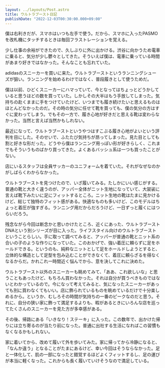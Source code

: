 ```yaml
---
layout: ../layouts/Post.astro
title: ウルトラブースト日記
publishDate: "2022-12-03T00:30:00.000+09:00"
---
```



僕は右利きだが、スマホはいつも左手で使う。だから、スマホに入ったPASMOを改札機にタッチするときは毎回フラストレーションを覚える。

少し仕事の余裕ができたので、久しぶりに外に出かける。渋谷に向かうため電車に乗ると、気分が少し鬱々としてきた。そういえば僕は、電車に乗っている時間があまり好きではなかった。そんなことも忘れていた。

adidasのスニーカーを買いに来た。ウルトラブーストというランニングシューズが狙い。ランニングを始めるわけではなく、普段履きとして使うためだ。

僕は以前、ひどくスニーカーにハマっていて、今となってはちょっとどうかしていると思うほどの数を買っていた。しかしその大半はもう手放してしまった。気持ちの赴くままに手をつけていたけど、いつまでも履き続けたいと思えるものはほとんどなかったのだ。その時の気分に任せて靴を買っても、僕の気分の方はすぐに変わってしまう。でもその一方で、履き心地が好きだと思える靴は変わらなかった。当然と言えば当然かもしれない。

最近になって、ウルトラブーストというやつはすこぶる履き心地がよいという評判を目にした。そのせいで、ふたたび気持ちが昂ってしまった。見た目としても割と好きな形だった。どうやら僕はランニング用っぽい形が好きらしく、これまでもそういうものばかり買ってきた。よくあるバッシュ系は一つも買ったことがない。

店にいるスタッフは全員サッカーのユニフォームを着ていた。それがなぜなのかがしばらくわからなかった。

ウルトラブーストを見つけたので、いざ履いてみる。たしかにいい感じがする。普通の靴と大きく違うのが、アッパー全体がニット生地になっていて、大袈裟に言えば靴下みたいに足にフィットするところ。ニット生地の靴はたまに見かけるけど、総じて独特のフィット感がある。快適なものも多いけど、このモデルはちょっと着圧が強すぎる。ランニング用だからだろうけど、一日ずっと履くにはつらいだろう。

残念ながら今回は断念かと思いかけたところ、近くにあった、ウルトラブースト DNAという別シリーズが目に入った。ライフスタイル向けのウルトラブーストということらしい。手に取って調べてみると、アッパーが普通の靴とニット系の合いの子のような作りになっていた。このおかげで、強い着圧に頼らずに足をホールドできる。というのも、純粋なニットとして足をホールドしようとすると、立体的な構造として足型を包み込むことができなくて、着圧に頼らざるを得なくなるからだ。かれこれ一時間近く悩んでから、意を決してこれに決めた。

ウルトラブースト以外のスニーカーも眺めてみて、「ああ、これ欲しいな」と思うこともあったけど、もちろん買わなかった。それは自分が買うべきものではないとわかっているので。今になって考えてみると、気になったスニーカーがあっても別に買わなくてもいい。店に飾られているものを眺めているだけで十分楽しめるから。というか、むしろその時間が気持ちの一番のピークなのだと思う。それに、自分の狭い家に飾って満足するよりも、暇があるときにいろんな店を巡ってたくさんのスニーカーを見た方が多幸感がある。

その後、帰路にある「いきなり！ステーキ」に入った。この数年で、出かけた帰りには立ち寄るのが当たり前になった。普通に出社する生活になればこの習慣もなくなるかもしれない。

家に着いてから、改めて履いて外を歩いてみた。家に帰ってから冷静になると、「なんか違う」となることがたまにあるけど、幸い今回はそうならなかった。足と一体化して、肌の一部になったと錯覚するほどよくフィットするし、足の運びが本当に軽くなった。これからも長く履いていけそうなので満足している。

<figure>
	<Image
		src={import("../assets/2022-12-03-ultraboost/1.jpg")}
		alt=""
	/>
</figure>
